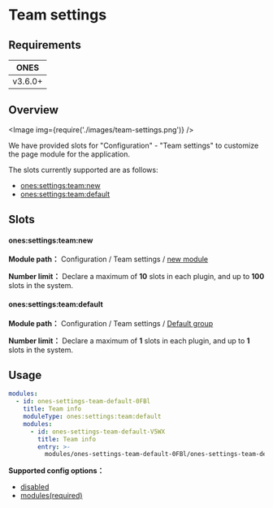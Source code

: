 # Team settings

## Requirements

|  ONES   |
| :-----: |
| v3.6.0+ |

## Overview

<Image img={require('./images/team-settings.png')} />

We have provided slots for "Configuration" - "Team settings" to customize the page module for the application.

The slots currently supported are as follows:

- [ones:settings:team:new](#onessettingsteamnew)
- [ones:settings:team:default](#onessettingsteamdefault)

## Slots

#### ones:settings:team:new

**Module path：** Configuration / Team settings / [new module](../index.mdx#slot-hierarchy)

**Number limit：** Declare a maximum of **10** slots in each plugin, and up to **100** slots in the system.

#### ones:settings:team:default

**Module path：** Configuration / Team settings / [Default group](../index.mdx#slot-hierarchy)

**Number limit：** Declare a maximum of **1** slots in each plugin, and up to **1** slots in the system.

## Usage

```yaml
modules:
  - id: ones-settings-team-default-0FBl
    title: Team info
    moduleType: ones:settings:team:default
    modules:
      - id: ones-settings-team-default-V5WX
        title: Team info
        entry: >-
          modules/ones-settings-team-default-0FBl/ones-settings-team-default-V5WX/index.html
```

**Supported config options：**

- [disabled](../../../../../reference/config/plugin.yaml#disabled)
- [modules(required)](../../../../../reference/config/plugin.yaml#subModule)
